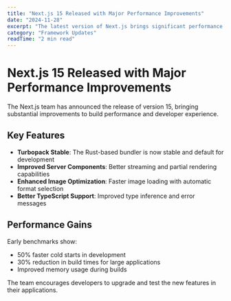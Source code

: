 ```yaml
---
title: "Next.js 15 Released with Major Performance Improvements"
date: "2024-11-28"
excerpt: "The latest version of Next.js brings significant performance enhancements, including faster builds with Turbopack and improved server components support."
category: "Framework Updates"
readTime: "2 min read"
---
```


# Next.js 15 Released with Major Performance Improvements

The Next.js team has announced the release of version 15, bringing substantial improvements to build performance and developer experience.

## Key Features

- **Turbopack Stable**: The Rust-based bundler is now stable and default for development
- **Improved Server Components**: Better streaming and partial rendering capabilities
- **Enhanced Image Optimization**: Faster image loading with automatic format selection
- **Better TypeScript Support**: Improved type inference and error messages

## Performance Gains

Early benchmarks show:
- 50% faster cold starts in development
- 30% reduction in build times for large applications
- Improved memory usage during builds

The team encourages developers to upgrade and test the new features in their applications.